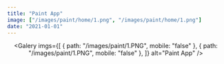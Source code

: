 ```yaml
---
title: "Paint App"
image: ["/images/paint/home/1.png", "/images/paint/home/1.png"]
date: "2021-01-01"
---
```


<Header title="Paint App" img="/images/paint/1.PNG" alt="Paint Picture" />
<Overview
  description="common:overview-paint-description"
  features="common:overview-paint-features"
  website="https://paint-app.agustin-ribotta.xyz/"
  repo="https://github.com/AguzzDev/react-paint-app"
/>
<List
  tec={["React"]}
  lib={["TailwindCSS", "React Canvas Draw", "RoughJS", "TippyJS"]}
  year="2021"
  client="common:own-project"
/>

<Galery
  imgs={[
    { path: "/images/paint/1.PNG", mobile: "false" },
    { path: "/images/paint/1.PNG", mobile: "false" },
  ]}
  alt="Paint App"
/>
